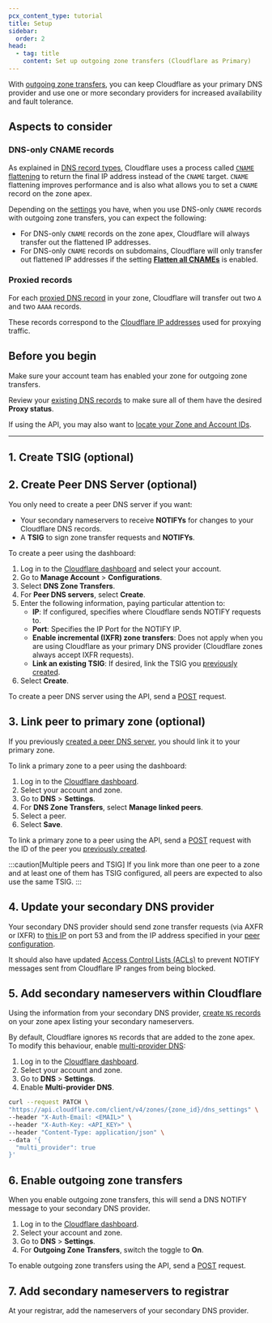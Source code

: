 ```yaml
---
pcx_content_type: tutorial
title: Setup
sidebar:
  order: 2
head:
  - tag: title
    content: Set up outgoing zone transfers (Cloudflare as Primary)
---
```



With [outgoing zone transfers](/dns/zone-setups/zone-transfers/cloudflare-as-primary/), you can keep Cloudflare as your primary DNS provider and use one or more secondary providers for increased availability and fault tolerance.

## Aspects to consider

### DNS-only CNAME records

As explained in [DNS record types](/dns/manage-dns-records/reference/dns-record-types/#cname), Cloudflare uses a process called [`CNAME` flattening](/dns/cname-flattening/) to return the final IP address instead of the `CNAME` target. `CNAME` flattening improves performance and is also what allows you to set a `CNAME` record on the zone apex.

Depending on the [settings](/dns/cname-flattening/set-up-cname-flattening/) you have, when you use DNS-only `CNAME` records with outgoing zone transfers, you can expect the following:

- For DNS-only `CNAME` records on the zone apex, Cloudflare will always transfer out the flattened IP addresses.
- For DNS-only `CNAME` records on subdomains, Cloudflare will only transfer out flattened IP addresses if the setting [**Flatten all CNAMEs**](/dns/cname-flattening/set-up-cname-flattening/#for-all-cname-records) is enabled.

### Proxied records

For each [proxied DNS record](/dns/manage-dns-records/reference/proxied-dns-records/) in your zone, Cloudflare will transfer out two `A` and two `AAAA` records.

These records correspond to the [Cloudflare IP addresses](https://www.cloudflare.com/ips) used for proxying traffic.

## Before you begin

Make sure your account team has enabled your zone for outgoing zone transfers.

Review your [existing DNS records](/dns/manage-dns-records/how-to/create-dns-records/) to make sure all of them have the desired **Proxy status**.

If using the API, you may also want to [locate your Zone and Account IDs](/fundamentals/setup/find-account-and-zone-ids/).

---

## 1. Create TSIG (optional)

<Render file="tsig-definition" />

<Tabs syncKey="dashPlusAPI"> <TabItem label="Dashboard">

<Render file="tsig-create-dash" />

</TabItem> <TabItem label="API">

<Render file="tsig-create-api" />

</TabItem> </Tabs>

## 2. Create Peer DNS Server (optional)

You only need to create a peer DNS server if you want:

- Your secondary nameservers to receive **NOTIFYs** for changes to your Cloudflare DNS records.
- A **TSIG** to sign zone transfer requests and **NOTIFYs**.

<Tabs syncKey="dashPlusAPI"> <TabItem label="Dashboard">

To create a peer using the dashboard:

1. Log in to the [Cloudflare dashboard](https://dash.cloudflare.com/login) and select your account.
2. Go to **Manage Account** > **Configurations**.
3. Select **DNS Zone Transfers**.
4. For **Peer DNS servers**, select **Create**.
5. Enter the following information, paying particular attention to:
   - **IP**: If configured, specifies where Cloudflare sends NOTIFY requests to.
   - **Port**: Specifies the IP Port for the NOTIFY IP.
   - **Enable incremental (IXFR) zone transfers**: Does not apply when you are using Cloudflare as your primary DNS provider (Cloudflare zones always accept IXFR requests).
   - **Link an existing TSIG**: If desired, link the TSIG you [previously created](#1-create-tsig-optional).
6. Select **Create**.

</TabItem> <TabItem label="API">

To create a peer DNS server using the API, send a [POST](</api/operations/secondary-dns-(-peer)-create-peer>) request.

</TabItem> </Tabs>

## 3. Link peer to primary zone (optional)

If you previously [created a peer DNS server](#2-create-peer-dns-server-optional), you should link it to your primary zone.

<Tabs syncKey="dashPlusAPI"> <TabItem label="Dashboard">

To link a primary zone to a peer using the dashboard:

1. Log in to the [Cloudflare dashboard](https://dash.cloudflare.com/login).
2. Select your account and zone.
3. Go to **DNS** > **Settings**.
4. For **DNS Zone Transfers**, select **Manage linked peers**.
5. Select a peer.
6. Select **Save**.

</TabItem> <TabItem label="API">

To link a primary zone to a peer using the API, send a [POST](</api/operations/secondary-dns-(-primary-zone)-create-primary-zone-configuration>) request with the ID of the peer you [previously created](#2-create-peer-dns-server-optional).

</TabItem> </Tabs>

:::caution[Multiple peers and TSIG]
If you link more than one peer to a zone and at least one of them has TSIG configured, all peers are expected to also use the same TSIG.
:::

## 4. Update your secondary DNS provider

Your secondary DNS provider should send zone transfer requests (via AXFR or IXFR) to [this IP](/dns/zone-setups/zone-transfers/access-control-lists/cloudflare-ip-addresses/#transfer-ip) on port 53 and from the IP address specified in your [peer configuration](#2-create-peer-dns-server-optional).

It should also have updated [Access Control Lists (ACLs)](/dns/zone-setups/zone-transfers/access-control-lists/cloudflare-ip-addresses/#allow-range) to prevent NOTIFY messages sent from Cloudflare IP ranges from being blocked.

## 5. Add secondary nameservers within Cloudflare

Using the information from your secondary DNS provider, [create `NS` records](/dns/manage-dns-records/how-to/create-dns-records/#create-dns-records) on your zone apex listing your secondary nameservers.

By default, Cloudflare ignores `NS` records that are added to the zone apex. To modify this behaviour, enable [multi-provider DNS](/dns/nameservers/nameserver-options/#multi-provider-dns):

<Tabs syncKey="dashPlusAPI"> <TabItem label="Dashboard">

1. Log in to the [Cloudflare dashboard](https://dash.cloudflare.com/login).
2. Select your account and zone.
3. Go to **DNS** > **Settings**.
4. Enable **Multi-provider DNS**.

</TabItem> <TabItem label="API">

```bash
curl --request PATCH \
"https://api.cloudflare.com/client/v4/zones/{zone_id}/dns_settings" \
--header "X-Auth-Email: <EMAIL>" \
--header "X-Auth-Key: <API_KEY>" \
--header "Content-Type: application/json" \
--data '{
  "multi_provider": true
}'
```

</TabItem> </Tabs>

## 6. Enable outgoing zone transfers

When you enable outgoing zone transfers, this will send a DNS NOTIFY message to your secondary DNS provider.

<Tabs syncKey="dashPlusAPI"> <TabItem label="Dashboard">

1. Log in to the [Cloudflare dashboard](https://dash.cloudflare.com/login).
2. Select your account and zone.
3. Go to **DNS** > **Settings**.
4. For **Outgoing Zone Transfers**, switch the toggle to **On**.

</TabItem> <TabItem label="API">

To enable outgoing zone transfers using the API, send a [POST](</api/operations/secondary-dns-(-primary-zone)-enable-outgoing-zone-transfers>) request.

</TabItem> </Tabs>

## 7. Add secondary nameservers to registrar

At your registrar, add the nameservers of your secondary DNS provider.
